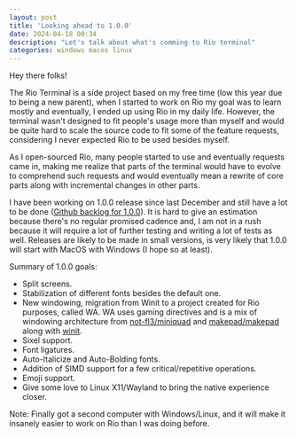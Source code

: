 ```yaml
---
layout: post
title: 'Looking ahead to 1.0.0'
date: 2024-04-18 00:34
description: "Let's talk about what's comming to Rio terminal"
categories: windows macos linux
---
```



Hey there folks!

The Rio Terminal is a side project based on my free time (low this year due to being a new parent), when I started to work on Rio my goal was to learn mostly and eventually, I ended up using Rio in my daily life. However, the terminal wasn't designed to fit people's usage more than myself and would be quite hard to scale the source code to fit some of the feature requests, considering I never expected Rio to be used besides myself.

As I open-sourced Rio, many people started to use and eventually requests came in, making me realize that parts of the terminal would have to evolve to comprehend such requests and would eventually mean a rewrite of core parts along with incremental changes in other parts.

I have been working on 1.0.0 release since last December and still have a lot to be done ([Github backlog for 1.0.0](https://github.com/users/raphamorim/projects/6/views/1)). It is hard to give an estimation because there's no regular promised cadence and, I am not in a rush because it will require a lot of further testing and writing a lot of tests as well. Releases are likely to be made in small versions, is very likely that 1.0.0 will start with MacOS with Windows (I hope so at least).

Summary of 1.0.0 goals:

- Split screens.
- Stabilization of different fonts besides the default one.
- New windowing, migration from Winit to a project created for Rio purposes, called WA. WA uses gaming directives and is a mix of windowing architecture from [not-fl3/miniquad](https://github.com/not-fl3/miniquad) and [makepad/makepad](https://github.com/makepad/makepad) along with [winit](https://github.com/rust-windowing/winit).
- Sixel support.
- Font ligatures.
- Auto-Italicize and Auto-Bolding fonts.
- Addition of SIMD support for a few critical/repetitive operations.
- Emoji support.
- Give some love to Linux X11/Wayland to bring the native experience closer.

Note: Finally got a second computer with Windows/Linux, and it will make it insanely easier to work on Rio than I was doing before.

<Tweet id="1774416415073702204" />